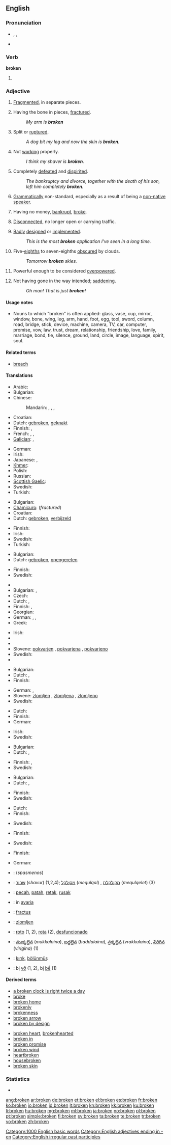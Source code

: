 {{wikipedia|Broken (disambiguation)}}
{{also|Broken}}
==English==

===Pronunciation===
* {{enPR|brōk'ən}}, {{IPA|/ˈbrəʊkən/}}, {{SAMPA|/"br@Uk@n/}}
* {{audio|en-us-broken.ogg|Audio (US)}}
*: {{rhymes|əʊkən}}

===Verb===
'''broken'''

# {{past participle of|[[break]]}}

===Adjective===
{{en-adj}}

# [[fragmented|Fragmented]], in separate pieces.
# {{qualifier|of a body part}} Having the bone in pieces, [[fractured]].
#: ''My arm is '''broken'''''
# {{qualifier|of skin}} Split or [[ruptured]].
#: ''A dog bit my leg and now the skin is '''broken'''.''
# Not [[working]] properly.
#: ''I think my shaver is '''broken'''.''
# Completely [[defeated]] and [[dispirited]].
#: ''The bankruptcy and divorce, together with the death of his son, left him completely '''broken'''.''
# {{pejorative|of language}} [[grammatical|Grammatically]] non-standard, especially as a result of being a [[non-native speaker]].
# Having no money, [[bankrupt]], [[broke]].
# {{qualifier|of an electronic connection}} [[disconnected|Disconnected]], no longer open or carrying traffic.
# {{software|informal}} [[badly|Badly]] [[designed]] or [[implemented]].
#: ''This is the most '''broken''' application I've seen in a long time.''
# {{meteorology|of the sky}} Five-[[eighth]]s to seven-eighths [[obscure|obscured]] by clouds.
#: ''Tomorrow '''broken''' skies.''
# {{sports|and|gaming|of a tactic or option}} Powerful enough to be considered [[overpowered]].
# {{colloquial|US|of a situation}} Not having gone in the way intended; [[saddening]].
#: ''Oh man! That is just '''broken'''!''

====Usage notes====
* Nouns to which "broken" is often applied: glass, vase, cup, mirror, window, bone, wing, leg, arm, hand, foot, egg, tool, sword, column, road, bridge, stick, device, machine, camera, TV, car, computer, promise, vow, law, trust, dream, relationship, friendship, love, family, marriage, bond, tie, silence, ground, land, circle, image, language, spirit, soul.

====Related terms====
* [[breach]]

====Translations====
{{trans-top|fragmented}}
* Arabic: {{t|ar|مكسور|tr=maksuur}}
* Bulgarian: {{t|bg|счупен}}
* Chinese:
*: Mandarin: {{t|cmn|破碎|tr=pòsuì|sc=Hani}}, {{qualifier|+ -的 -de}} {{t|cmn|打破 dǎpò|sc=Hani}}, {{t-|cmn|壞|sc=Hani}}, {{t-|cmn|坏|tr=huài|sc=Hani}}
* Croatian: {{t|hr|razbijen}}
* Dutch: [[gebroken]], [[geknakt]]
* Finnish: {{t+|fi|rikki}}, {{t-|fi|hajalla}}
* French: {{t+|fr|cassé}}, {{t+|fr|brisé}}, {{t+|fr|rompu}}
* [[Galician]]: {{t-|gl|crebado|xs=Galician}}, {{t-|gl|quebrado|xs=Galician}}
{{trans-mid}}
* German: {{t+|de|gebrochen}}
* Irish: {{t-|ga|briste|xs=Irish}}
* Japanese: {{t|ja|壊れた|tr=kowareta}}, {{t|ja|割れた|tr=wareta}}
* [[Khmer]]: {{t|km|ដែលបែក|tr=daelbaek|sc=Khmr|xs=Khmer}}
* Polish: {{t|pl|połamany}}
* Russian: {{t|ru|сломанный|tr=slómannyj}}
* [[Scottish Gaelic]]: {{t-|gd|briste|xs=Scottish Gaelic}}
* Swedish: {{t|sv|bruten}}
* Turkish: {{t+|tr|kırık}}
{{trans-bottom}}

{{trans-top|having the bone in pieces, fractured}}
* Bulgarian: {{t|bg|счупен}}
* [[Chamicuro]]: {{tø|ccc|katsala'taka}} (''fractured'')
* Croatian: {{t|hr|slomljen}}
* Dutch: [[gebroken]], [[verbijzeld]]
{{trans-mid}}
* Finnish: {{t-|fi|murtunut}}
* Irish: {{t-|ga|briste|xs=Irish}}
* Swedish: {{t|sv|bruten}}
* Turkish: {{t+|tr|kırık}}
{{trans-bottom}}

{{trans-top|of skin: split or ruptured}}
* Bulgarian: {{t|bg|разкъсан}}
* Dutch: [[gebroken]], [[opengereten]]
{{trans-mid}}
* Finnish: {{t+|fi|rikki}}
* Swedish: {{t|sv|brusten}}
{{trans-bottom}}

{{trans-top|not working properly}}
* {{trreq|hy}}
* Bulgarian: {{t|bg|разбит}}, {{t|bg|повреден}}
* Czech: {{t-|cs|rozbitý|m}}
* Dutch: {{t+|nl|defect}}, {{t+|nl|kapot}}
* Finnish: {{t-|fi|rikkinäinen}}, {{t+|fi|rikki}}
* Georgian: {{t|ka|გაკოტრებული|tr=gakotrebuli|sc=Geor}}
* German: {{t+|de|gebrochen}}, {{t+|de|kaputt}}, {{t+|de|kaputt}}
* Greek: {{t+|el|χαλασμένος}}
{{trans-mid}}
* Irish: {{t-|ga|briste|xs=Irish}}
* {{trreq|fa}}
* {{trreq|ro}}
* Slovene: [[pokvarjen]] {{m}}, [[pokvarjena]] {{f}}, [[pokvarjeno]] {{n}}
* Swedish: {{t|sv|trasig}}
* {{trreq|tr}}
{{trans-bottom}}

{{trans-top|completely defeated and dispirited}}
* Bulgarian: {{t|bg|съсипан}}
* Dutch: {{t+|nl|gebroken}}, {{t-|nl|gekraakt}}
* Finnish: {{t-|fi|murtunut}}
{{trans-mid}}
* German: {{t+|de|gebrochen}}, {{t+|de|zerstört}}
* Slovene: [[zlomljen]] {{m}}, [[zlomljena]] {{f}}, [[zlomljeno]] {{n}}
* Swedish: {{t|sv|bruten}}
{{trans-bottom}}

{{trans-top|poorly spoken}}
* Dutch: {{t+|nl|gebroken}}
* Finnish: {{t-|fi|murrettu}}
* German: {{t+|de|gebrochen}}
{{trans-mid}}
* Irish: {{t-|ga|briste|xs=Irish}}
* Swedish: {{t|sv|bruten}}
{{trans-bottom}}

{{trans-top|having no money}}
* Bulgarian: {{t|bg|разорен}}
* Dutch: {{t-|nl|gepluimd}}, {{t+|nl|blut}}
{{trans-mid}}
* Finnish: {{t-|fi|puhki}}, {{t+|fi|rahaton}}
* Swedish: {{t|sv|pank}}
{{trans-bottom}}

{{trans-top|disconnected}}
* Bulgarian: {{t|bg|прекъснат}}
* Dutch: {{t+|nl|afgebroken}}, {{t+|nl|verbroken}}
{{trans-mid}}
* Finnish: {{t|fi|katkennut}}
* Swedish: {{t|sv|bruten}}
{{trans-bottom}}

{{trans-top|of software: badly designed or implemented}}
* Dutch: {{t-|nl|kaduuk}}
* Finnish: {{t+|fi|surkea}}
{{trans-mid}}
* Swedish: {{t|sv|trasig}}
{{trans-bottom}}

{{trans-top|meteorology: five eighths to seven eighths obscured by clouds}}
* Finnish: {{t-|fi|pilvisyys|alt=melko pilvinen}}
{{trans-mid}}
* Swedish: {{t|sv|mulen}}
{{trans-bottom}}

{{trans-top|sports and gaming: a very powerful tactic}}
* Finnish: {{t-|fi|ratkaiseva}}
{{trans-mid}}
* German: {{t-|de|unfair}}
{{trans-bottom}}

{{checktrans-top}}
* {{ttbc|el}}: {{t+|el|σπασμένος}} (''spasmenos'')
* {{ttbc|he}}: [[שבור]] (''shavur'') (1,2,4); [[מקולקל]] (''mequlqal'') {{m}}, [[מקולקלת]] (''mequlqelet'') {{f}} (3)
* {{ttbc|id}}: [[pecah]], [[patah]], [[retak]], [[rusak]]
* {{ttbc|it}}: in [[avaria]]
* {{ttbc|la}}: [[fractus]]
* {{ttbc|sl}}: [[zlomljen]]
{{trans-mid}}
* {{ttbc|es}}: [[roto]] {{m}} (1, 2), [[rota]] {{f}} (2), [[desfuncionado]]
* {{ttbc|te}}: [[ముక్కలైన]] (''mukkalaina''), [[బద్దలైన]] (''baddalaina''), [[వ్రక్కలైన]] (''vrakkalaina''), [[విరిగిన]] (''virigina'') (1)
* {{ttbc|tr}}: [[kırık]], [[bölünmüş]]
* {{ttbc|vi}}: bị [[vỡ]] (1, 2), bị [[bể]] (1)
{{trans-bottom}}

====Derived terms====
{{top2}}
* [[a broken clock is right twice a day]]
* [[broke]]
* [[broken home]]
* [[brokenly]]
* [[brokenness]]
* [[broken arrow]]
* [[broken by design]]
{{mid2}}
* [[broken heart]], [[brokenhearted]]
* [[broken in]]
* [[broken promise]]
* [[broken wind]]
* [[heartbroken]]
* [[housebroken]]
* [[broken skin]]
{{bottom}}

===Statistics===
* {{rank|follow|chance|happened|641|broken|trouble|die|arm}}

[[Category:1000 English basic words]]
[[Category:English adjectives ending in -en]]
[[Category:English irregular past participles]]

[[ang:broken]]
[[ar:broken]]
[[de:broken]]
[[et:broken]]
[[el:broken]]
[[es:broken]]
[[fr:broken]]
[[ko:broken]]
[[io:broken]]
[[id:broken]]
[[it:broken]]
[[kn:broken]]
[[kk:broken]]
[[ku:broken]]
[[li:broken]]
[[hu:broken]]
[[mg:broken]]
[[ml:broken]]
[[ja:broken]]
[[no:broken]]
[[pl:broken]]
[[pt:broken]]
[[simple:broken]]
[[fi:broken]]
[[sv:broken]]
[[ta:broken]]
[[te:broken]]
[[tr:broken]]
[[vo:broken]]
[[zh:broken]]